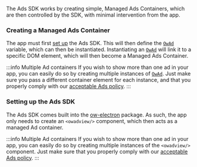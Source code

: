 
The Ads SDK works by creating simple, Managed Ads Containers, which are then controlled by the SDK, with minimal
intervention from the app.

### Creating a Managed Ads Container

<Tabs groupId="platform">
<TabItem value="ow-platform" label="Overwolf App">

The app must first [set up](#setting-up-the-ads-sdk) the Ads SDK. This will then define the [`OwAd`][owad] variable,
which can then be instantiated. Instantiating an [`OwAd`][owad] will link it to a specific DOM element,
which will then become a Managed Ads Container.

:::info Multiple Ad containers
If you wish to show more than one ad in your app, you can easily do so by creating multiple instances
of [`OwAd`][owad]. Just make sure you pass a different container element for each instance,
and that you properly comply with our [acceptable Ads policy][acceptable-ads].
:::

### Setting up the Ads SDK

<PlatformSetupSnippet/>

<PlatformSetupManifest/>

</TabItem>
<TabItem value="ow-electron" label="ow-electron App">

The Ads SDK comes built into the [ow-electron](/tools/ow-electron) package. As such, the app only needs
to create an `<owadview/>` component, which then acts as a managed Ad container.

:::info Multiple Ad containers
If you wish to show more than one ad in your app, you can easily do so by creating multiple instances
of the `<owadview/>` component. Just make sure that you properly comply with our [acceptable Ads policy][acceptable-ads].
:::

</TabItem>
</Tabs>



[acceptable-ads]: /start/monetize-your-app/ads-sdk/ads-monetization-basics
[owad]: /api/general/ads-sdk/overwolf-platform/owad